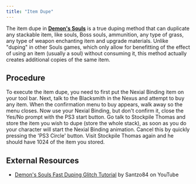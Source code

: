 ```yaml
---
title: "Item Dupe"
---
```


The item dupe in **[Demon's Souls](/demonssouls)** is a true duping method that can duplicate any stackable item, like souls, Boss souls, ammunition, any type of grass, any type of weapon enchanting item and upgrade materials. Unlike "duping" in other Souls games, which only allow for benefitting of the effect of using an item (usually a soul) without consuming it, this method actually creates additional copies of the same item.

## Procedure

To execute the item dupe, you need to first put the Nexial Binding item on your tool bar. Next, talk to the Blacksmith in the Nexus and attempt to buy any item. When the confirmation menu to buy appears, walk away so the menu closes. Now use your Nexial Binding, but don't confirm it, close the Yes/No prompt with the PS3 start button. Go talk to Stockpile Thomas and store the item you wish to dupe (store the whole stack), as soon as you do your character will start the Nexial Binding animation. Cancel this by quickly pressing the 'PS3 Circle' button. Visit Stockpile Thomas again and he should have 1024 of the item you stored.

## External Resources

- [Demon's Souls Fast Duping Glitch Tutorial](//youtu.be/3UIoZBg7Ueo) by Santzo84 on YouTube